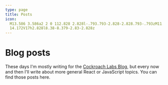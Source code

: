 ```yaml
---
type: page
title: Posts
icon:
  M13.586 3.586a2 2 0 112.828 2.828l-.793.793-2.828-2.828.793-.793zM11.379 5.793L3
  14.172V17h2.828l8.38-8.379-2.83-2.828z
---
```



# Blog posts

These days I'm mostly writing for the [Cockroach Labs Blog](https://www.cockroachlabs.com/blog/), but every now and then
I'll write about more general React or JavaScript topics. You can find those posts here.

<AllPosts />
